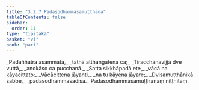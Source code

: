 ```yaml
---
title: "3.2.7 Padasodhammasamuṭṭhāna"
tableOfContents: false
sidebar:
  order: 11
type: "tipitaka"
basket: "vi"
book: "pari"
---
```



<DynamicBreadcrumb />

<Division number="264" book="pari" bookNo="5" page="161">

<Paragraph number="1128" type="verses" book="pari">
_Padaññatra asammatā,_  
_tathā atthaṅgatena ca;_  
_Tiracchānavijjā dve vuttā,_  
_anokāso ca pucchanā._  

</Paragraph>

<Paragraph number="1129" type="verses" book="pari">
_Satta sikkhāpadā ete,_  
_vācā na kāyacittato;_  
_Vācācittena jāyanti,_  
_na tu kāyena jāyare;_  
_Dvisamuṭṭhānikā sabbe,_  
_padasodhammasadisā._  


</Paragraph>
</Division>

<Paragraph number="1130" type="center" book="pari">
Padasodhammasamuṭṭhānaṃ niṭṭhitaṃ.
</Paragraph>